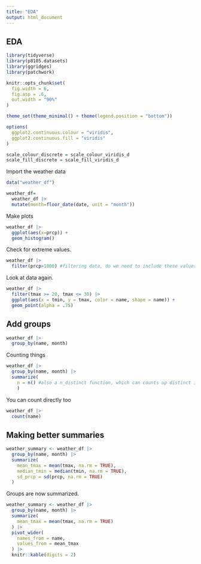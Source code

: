 ```yaml
---
title: "EDA"
output: html_document
---
```


## EDA

```r
library(tidyverse)
library(p8105.datasets)
library(ggridges)
library(patchwork)
```

```r
knitr::opts_chunk$set(
  fig.width = 6,
  fig.asp = .6,
  out.width = "90%"
)

theme_set(theme_minimal() + theme(legend.position = "bottom"))

options(
  ggplot2.continuous.colour = "viridis",
  ggplot2.continuous.fill = "viridis"
)

scale_colour_discrete = scale_colour_viridis_d
scale_fill_discrete = scale_fill_viridis_d
```
Import the weather data
```r
data("weather_df")

weather_df=
  weather_df |> 
  mutate(month=floor_date(date, unit = "month"))
```

Make plots
```r
weather_df |> 
  ggplot(aes(x=prcp)) +
  geom_histogram()
```

Check for extreme values.
```r
weather_df |> 
  filter(prcp>1000) #filtering data, do we need to include these values?
```

Look at data again.
```r
weather_df |> 
  filter(tmax >= 20, tmax <= 30) |> 
  ggplot(aes(x = tmin, y = tmax, color = name, shape = name)) + 
  geom_point(alpha = .75)
```
## Add groups
```r
weather_df |>
  group_by(name, month)
```

Counting things
```r
weather_df |>
  group_by(name, month) |>
  summarize(
    n = n() #also a n_distinct function, which can counts up distinct instances instead of total number
    )
```
You can count directly too
```r
weather_df |> 
  count(name)
```
## Making better summaries
```r
weather_summary <- weather_df |>
  group_by(name, month) |>
  summarize(
    mean_tmax = mean(tmax, na.rm = TRUE),
    median_tmin = median(tmin, na.rm = TRUE),
    sd_prcp = sd(prcp, na.rm = TRUE)
  )
```

Groups are now summarized.
```r
weather_summary <- weather_df |>
  group_by(name, month) |>
  summarize(
    mean_tmax = mean(tmax, na.rm = TRUE)
  ) |> 
  pivot_wider(
    names_from = name,
    values_from = mean_tmax
  ) |>
  knitr::kable(digits = 2)
```










